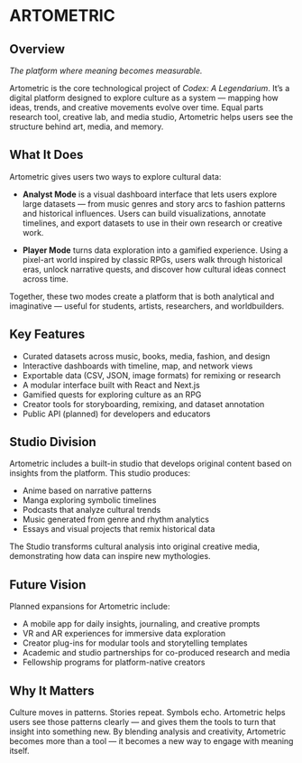 # ARTOMETRIC {.unnumbered}

## Overview  
*The platform where meaning becomes measurable.*

Artometric is the core technological project of *Codex: A Legendarium*. It’s a digital platform designed to explore culture as a system — mapping how ideas, trends, and creative movements evolve over time. Equal parts research tool, creative lab, and media studio, Artometric helps users see the structure behind art, media, and memory.

## What It Does

Artometric gives users two ways to explore cultural data:

- **Analyst Mode** is a visual dashboard interface that lets users explore large datasets — from music genres and story arcs to fashion patterns and historical influences. Users can build visualizations, annotate timelines, and export datasets to use in their own research or creative work.

- **Player Mode** turns data exploration into a gamified experience. Using a pixel-art world inspired by classic RPGs, users walk through historical eras, unlock narrative quests, and discover how cultural ideas connect across time.

Together, these two modes create a platform that is both analytical and imaginative — useful for students, artists, researchers, and worldbuilders.

## Key Features

- Curated datasets across music, books, media, fashion, and design  
- Interactive dashboards with timeline, map, and network views  
- Exportable data (CSV, JSON, image formats) for remixing or research  
- A modular interface built with React and Next.js  
- Gamified quests for exploring culture as an RPG  
- Creator tools for storyboarding, remixing, and dataset annotation  
- Public API (planned) for developers and educators

## Studio Division

Artometric includes a built-in studio that develops original content based on insights from the platform. This studio produces:

- Anime based on narrative patterns  
- Manga exploring symbolic timelines  
- Podcasts that analyze cultural trends  
- Music generated from genre and rhythm analytics  
- Essays and visual projects that remix historical data

The Studio transforms cultural analysis into original creative media, demonstrating how data can inspire new mythologies.

## Future Vision

Planned expansions for Artometric include:

- A mobile app for daily insights, journaling, and creative prompts  
- VR and AR experiences for immersive data exploration  
- Creator plug-ins for modular tools and storytelling templates  
- Academic and studio partnerships for co-produced research and media  
- Fellowship programs for platform-native creators

## Why It Matters

Culture moves in patterns. Stories repeat. Symbols echo. Artometric helps users see those patterns clearly — and gives them the tools to turn that insight into something new.
By blending analysis and creativity, Artometric becomes more than a tool — it becomes a new way to engage with meaning itself.

